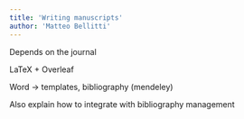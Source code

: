 ```yaml
---
title: 'Writing manuscripts'
author: 'Matteo Bellitti'
---
```


Depends on the journal

LaTeX + Overleaf 

Word -> templates, bibliography (mendeley)

Also explain how to integrate with bibliography management